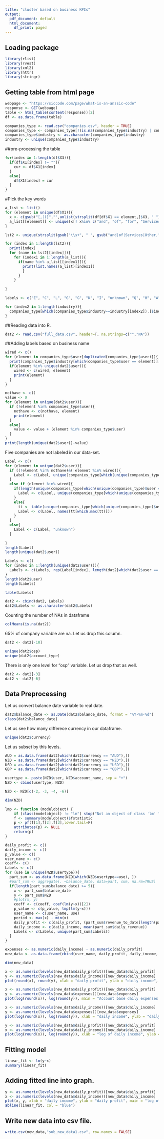 ```yaml
---
title: "cluster based on business KPIs"
output:
  pdf_document: default
  html_document:
    df_print: paged
---
```


## Loading package

```r
library(rlist)
library(rvest)
library(xml2)
library(httr)
library(stringr)
```

## Getting table from html page

```r
webpage <- "https://siccode.com/page/what-is-an-anzsic-code"
response <- GET(webpage)
table <- html_table(content(response))[2]
df <- as.data.frame(table)
```

```r
companies_type <- read.csv("companies.csv", header = TRUE)
companies_type <- companies_type[!(is.na(companies_type$industry) | companies_type$industry==""), ]
companies_type$industry <- as.character(companies_type$industry)
industry <- unique(companies_type$industry)
```

##pre-processing the table

```r
for(index in 1:length(df$X3)){
  if(df$X1[index] != ""){
    cur <- df$X1[index]
  }
  else{
    df$X1[index] = cur
  }
}
```

#Pick the key words

```r
a_list <- list()
for (element in unique(df$X1)){
  x <- c(gsub("[,()]","",unlist(strsplit(df[df$X1 == element,]$X3, " "))))
  a_list[[element]] <- unique(x[! x%in% c("and", "of", "for", "Services", "Other")])
}
```


```r
lst2 <- unique(strsplit(gsub("\\s+", " ", gsub("and|of|Services|Other,", " ", companies_type$industry), " "), " "))
```


```r
for (index in 1:length(lst2)){
  print(index)
  for (name in lst2[[index]]){
    for (index1 in 1:length(a_list)){
      if(name %in% a_list[[index1]]){
        print(list.names(a_list)[index1])
        }
      }
    }
  
}
```

```r
labels <- c("E", "C", "L", "G", "G", "K", "I", "unknown", "Q", "H", "A", "M", "G", "P", "P", "P", "R", "K", "G", "Q", "S", "G", "E", "L", "C", "H", "R", "F", "P", "A", "K", "I", "D", "J", "B", "unknown", "O")
```

```r
for (index2 in 1:length(industry)){
  companies_type[which(companies_type$industry==industry[index2]),]$industry <- rep(labels[index2], length(companies_type[which(companies_type$industry==industry[index2]),]$industry))
}
```

##Reading data into R.

```r
dat2 <- read.csv("full_data.csv", header=T, na.strings=c("","NA"))
```

##Adding labels based on business name

```r
wired <- c()
for (element in companies_type$user[duplicated(companies_type$user)]){
  print(companies_type$industry[which(companies_type$user == element)])
  if(element %in% unique(dat2$user)){
    wired <- c(wired, element)
    print(element)
  }
}
```

```r
nothave <- c()
value <- 0
for (element in unique(dat2$user)){
  if (!element %in% companies_type$user){
    nothave <- c(nothave, element)
    print(element)
  }
  else{
    value <- value + (element %in% companies_type$user)
  }
}
print(length(unique(dat2$user))-value)
```

Five companies are not labeled in our data-set. 

```r
Label <- c() 
for (element in unique(dat2$user)){
  if ((!element %in% nothave)&(!element %in% wired)){
    Label <- c(Label, unique(companies_type[which(unique(companies_type)$user == element), ])$industry)
  }
  else if (element %in% wired){
    if(length(unique(companies_type[which(unique(companies_type)$user == element), ])$industry)==1){
      Label <- c(Label, unique(companies_type[which(unique(companies_type)$user == element), ])$industry)
    }
    else{
      tt <- table(unique(companies_type[which(unique(companies_type)$user == element), ])$industry)
      Label <- c(Label, names(tt[which.max(tt)]))
    }
  }
  else{
    Label <- c(Label, "unknown")
  }
  
}
length(Label)
length(unique(dat2$user))
```

```r
Labels <- c()
for (index in 1:length(unique(dat2$user))){
  Labels <- c(Labels, rep(Label[index], length(dat2[which(dat2$user == unique(dat2$user)[index]), ]$user)))
}
length(dat2$user)
length(Labels)
```
```r
table(Labels)
```

```r
dat2 <- cbind(dat2, Labels)
dat2$Labels <- as.character(dat2$Labels)
```


Counting the number of NAs in dataframe
```r
colMeans(is.na(dat2))
```

65% of company variable are na. Let us drop this column.

```r
dat2 <- dat2[-10]
```

```r
unique(dat2$osp)
unique(dat2$account_type)
```
There is only one level for "osp" variable. Let us drop that as well.

```r
dat2 <- dat2[-3]
dat2 <- dat2[-6]
```


## Data Preprocessing

Let us convert balance date variable to real date.
```r
dat2$balance_date <- as.Date(dat2$balance_date, format = "%Y-%m-%d")
class(dat2$balance_date)
```

Let us see how many differece currency in our dataframe.

```r
unique(dat2$currency)
```

Let us subset by this levels.

```r
AUD = as.data.frame(dat2[which(dat2$currency == "AUD"),])
NZD = as.data.frame(dat2[which(dat2$currency == "NZD"),])
USD = as.data.frame(dat2[which(dat2$currency == "USD"),])
GBP = as.data.frame(dat2[which(dat2$currency == "GBP"),])
```

```r
usertype <- paste(NZD$user, NZD$account_name, sep = "+")
NZD <- cbind(usertype, NZD)
```

```r
NZD <- NZD[c(-2, -3, -4, -6)]
```

```r
dim(NZD)
```

```r
lmp <- function (modelobject) {
    if (class(modelobject) != "lm") stop("Not an object of class 'lm' ")
    f <- summary(modelobject)$fstatistic
    p <- pf(f[1],f[2],f[3],lower.tail=F)
    attributes(p) <- NULL
    return(p)
}
```

```r
daily_profit <- c()
daily_income <- c()
p_value <- c()
user_name <- c()
coeff<- c()
Labels <- c()
for (use in unique(NZD$usertype)){
  part_sum <- as.data.frame(NZD[which(NZD$usertype==use), ])
  #part_sum <- aggregate(. ~balance_date, data=part, sum, na.rm=TRUE)
  if(length(part_sum$balance_date) >= 5){
    x <- part_sum$balance_date
    y <- part_sum$NZD
    #plot(x, y)
    coeff <- c(coeff, coef(lm(y~x))[2])
    p_value <- c(p_value, lmp(lm(y~x)))
    user_name <- c(user_name, use)
    period <- max(x) - min(x)
    daily_profit <- c(daily_profit, (part_sum$revenue_to_date[length(part_sum$revenue_to_date)]-part_sum$revenue_to_date[1])/as.numeric(period))
    daily_income <- c(daily_income, mean(part_sum$daily_revenue))
    Labels <- c(Labels, unique(part_sum$Labels))
  }
}
```

```r
expenses <- as.numeric(daily_income) - as.numeric(daily_profit)
new_data <- as.data.frame(cbind(user_name, daily_profit, daily_income, expenses, coeff, p_value, Labels))
```


```r
dim(new_data)
```

```r
x <- as.numeric(levels(new_data$daily_profit))[new_data$daily_profit]
y <- as.numeric(levels(new_data$daily_income))[new_data$daily_income]
plot(round(x), round(y), xlab = "daily profit", ylab = "daily income", main = "Account base daily income VS daily profit")
```

```r
x <- as.numeric(levels(new_data$daily_profit))[new_data$daily_profit]
y <- as.numeric(levels(new_data$expenses))[new_data$expenses]
plot(log(round(x)), log(round(y)), main = "Account base daily expenses VS daily profit", xlab = "daily profit", ylab = "daily expenses")
```

```r
x <- as.numeric(levels(new_data$daily_income))[new_data$daily_income]
y <- as.numeric(levels(new_data$expenses))[new_data$expenses]
plot(log(round(x)), log(round(y)), xlab = "daily income", ylab = "daily expenses", main = "Account base daily expenses VS daily income")
```

```r
y <- as.numeric(levels(new_data$daily_profit))[new_data$daily_profit]
x <- as.numeric(levels(new_data$daily_income))[new_data$daily_income]
plot(log(round(x)), log(round(y)), xlab = "log of daily income", ylab = "log of daily profit", main = "log of daily income vs log of daily profit")
```

## Fitting model

```r
linear_fit <- lm(y~x)
summary(linear_fit)
```

## Adding fitted line into graph.

```r
y <- as.numeric(levels(new_data$daily_profit))[new_data$daily_profit]
x <- as.numeric(levels(new_data$daily_income))[new_data$daily_income]
plot(x, y, xlab = "daily income", ylab = "daily profit", main = "log of daily income vs log of daily profit")
abline(linear_fit, col = "blue")
```

## Write new data into csv file.
```r
write.csv(new_data,"sub_new_data1.csv", row.names = FALSE)
```



